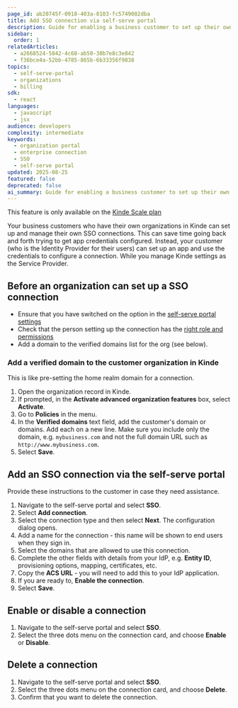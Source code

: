 ```yaml
---
page_id: ab20745f-0918-403a-8103-fc5749082dba
title: Add SSO connection via self-serve portal
description: Guide for enabling a business customer to set up their own SSO enterprise connection via the self-serve portal.
sidebar:
  order: 1
relatedArticles:
  - a2668524-5842-4c68-ab50-30b7e8c3e842
  - f36bce4a-52bb-4785-865b-6b33356f9838
topics:
  - self-serve-portal
  - organizations
  - billing
sdk:
  - react
languages:
  - javascript
  - jsx
audience: developers
complexity: intermediate
keywords:
  - organization portal
  - enterprise connection
  - SSO
  - self-serve portal
updated: 2025-08-25
featured: false
deprecated: false
ai_summary: Guide for enabling a business customer to set up their own SSO enterprise connection via the self-serve portal.
---
```


<Aside type="upgrade">

This feature is only available on the [Kinde Scale plan](https://kinde.com/pricing/)

</Aside>

Your business customers who have their own organizations in Kinde can set up and manage their own SSO connections. This can save time going back and forth trying to get app credentials configured. Instead, your customer (who is the Identity Provider for their users) can set up an app and use the credentials to configure a connection. While you manage Kinde settings as the Service Provider. 

## Before an organization can set up a SSO connection

- Ensure that you have switched on the option in the [self-serve portal settings](/build/set-up-options/self-serve-portal-for-orgs/)
- Check that the person setting up the connection has the [right role and permissions](/manage-users/roles-and-permissions/user-roles/)
- Add a domain to the verified domains list for the org (see below).

### Add a verified domain to the customer organization in Kinde

This is like pre-setting the home realm domain for a connection.

1. Open the organization record in Kinde.
2. If prompted, in the **Activate advanced organization features** box, select **Activate**.
3. Go to **Policies** in the menu.
4. In the **Verified domains** text field, add the customer's domain or domains. Add each on a new line. Make sure you include only the domain, e.g. `mybusiness.com` and not the full domain URL such as `http://www.mybusiness.com`.
5. Select **Save**.

## Add an SSO connection via the self-serve portal

Provide these instructions to the customer in case they need assistance.

1. Navigate to the self-serve portal and select **SSO**.
2. Select **Add connection**.
3. Select the connection type and then select **Next**. The configuration dialog opens.
4. Add a name for the connection - this name will be shown to end users when they sign in.
5. Select the domains that are allowed to use this connection.
6. Complete the other fields with details from your IdP, e.g. **Entity ID**, provisioning options, mapping, certificates, etc.
7. Copy the **ACS URL** - you will need to add this to your IdP application.
8. If you are ready to, **Enable the connection**.
9. Select **Save**.

## Enable or disable a connection

1. Navigate to the self-serve portal and select **SSO**.
2. Select the three dots menu on the connection card, and choose **Enable** or **Disable**.

## Delete a connection

1. Navigate to the self-serve portal and select **SSO**.
2. Select the three dots menu on the connection card, and choose **Delete**.
3. Confirm that you want to delete the connection.
